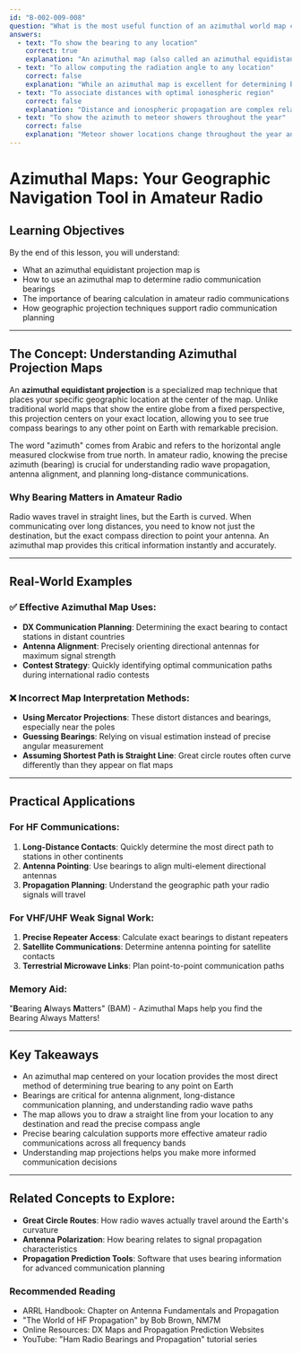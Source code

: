 ```yaml
---
id: "B-002-009-008"
question: "What is the most useful function of an azimuthal world map centred on your location?"
answers:
  - text: "To show the bearing to any location"
    correct: true
    explanation: "An azimuthal map (also called an azimuthal equidistant projection) provides the most direct and accurate method of determining the true bearing or compass direction from your location to any point on Earth. By placing your geographic location at the center of the map, you can draw a straight line from the center to any other point and immediately read the precise compass bearing (in degrees) to that destination."
  - text: "To allow computing the radiation angle to any location"
    correct: false
    explanation: "While an azimuthal map is excellent for determining bearing, it does not directly calculate radiation angle (the vertical angle of radio wave transmission). Radiation angle depends on factors like distance, frequency, ionospheric conditions, and antenna design, which cannot be determined solely from a bearing map."
  - text: "To associate distances with optimal ionospheric region"
    correct: false
    explanation: "Distance and ionospheric propagation are complex relationships not directly represented by an azimuthal map. While the map shows great circle distances, determining optimal ionospheric propagation requires additional factors like frequency, time of day, solar conditions, and specific radio path characteristics."
  - text: "To show the azimuth to meteor showers throughout the year"
    correct: false
    explanation: "Meteor shower locations change throughout the year and are not fixed geographic points. An azimuthal map is designed for showing geographic locations on Earth, not astronomical phenomena. Tracking meteor showers requires specialized astronomical charts and star maps."
---
```


# Azimuthal Maps: Your Geographic Navigation Tool in Amateur Radio

## Learning Objectives
By the end of this lesson, you will understand:
- What an azimuthal equidistant projection map is
- How to use an azimuthal map to determine radio communication bearings
- The importance of bearing calculation in amateur radio communications
- How geographic projection techniques support radio communication planning

---

## The Concept: Understanding Azimuthal Projection Maps

An **azimuthal equidistant projection** is a specialized map technique that places your specific geographic location at the center of the map. Unlike traditional world maps that show the entire globe from a fixed perspective, this projection centers on your exact location, allowing you to see true compass bearings to any other point on Earth with remarkable precision.

The word "azimuth" comes from Arabic and refers to the horizontal angle measured clockwise from true north. In amateur radio, knowing the precise azimuth (bearing) is crucial for understanding radio wave propagation, antenna alignment, and planning long-distance communications.

### Why Bearing Matters in Amateur Radio

Radio waves travel in straight lines, but the Earth is curved. When communicating over long distances, you need to know not just the destination, but the exact compass direction to point your antenna. An azimuthal map provides this critical information instantly and accurately.

---

## Real-World Examples

### ✅ Effective Azimuthal Map Uses:
- **DX Communication Planning**: Determining the exact bearing to contact stations in distant countries
- **Antenna Alignment**: Precisely orienting directional antennas for maximum signal strength
- **Contest Strategy**: Quickly identifying optimal communication paths during international radio contests

### ❌ Incorrect Map Interpretation Methods:
- **Using Mercator Projections**: These distort distances and bearings, especially near the poles
- **Guessing Bearings**: Relying on visual estimation instead of precise angular measurement
- **Assuming Shortest Path is Straight Line**: Great circle routes often curve differently than they appear on flat maps

---

## Practical Applications

### For HF Communications:
1. **Long-Distance Contacts**: Quickly determine the most direct path to stations in other continents
2. **Antenna Pointing**: Use bearings to align multi-element directional antennas
3. **Propagation Planning**: Understand the geographic path your radio signals will travel

### For VHF/UHF Weak Signal Work:
1. **Precise Repeater Access**: Calculate exact bearings to distant repeaters
2. **Satellite Communications**: Determine antenna pointing for satellite contacts
3. **Terrestrial Microwave Links**: Plan point-to-point communication paths

### Memory Aid:
"**B**earing **A**lways **M**atters" (BAM) - Azimuthal Maps help you find the Bearing Always Matters!

---

## Key Takeaways

- An azimuthal map centered on your location provides the most direct method of determining true bearing to any point on Earth
- Bearings are critical for antenna alignment, long-distance communication planning, and understanding radio wave paths
- The map allows you to draw a straight line from your location to any destination and read the precise compass angle
- Precise bearing calculation supports more effective amateur radio communications across all frequency bands
- Understanding map projections helps you make more informed communication decisions

---

## Related Concepts to Explore:
- **Great Circle Routes**: How radio waves actually travel around the Earth's curvature
- **Antenna Polarization**: How bearing relates to signal propagation characteristics
- **Propagation Prediction Tools**: Software that uses bearing information for advanced communication planning

### Recommended Reading
- ARRL Handbook: Chapter on Antenna Fundamentals and Propagation
- "The World of HF Propagation" by Bob Brown, NM7M
- Online Resources: DX Maps and Propagation Prediction Websites
- YouTube: "Ham Radio Bearings and Propagation" tutorial series